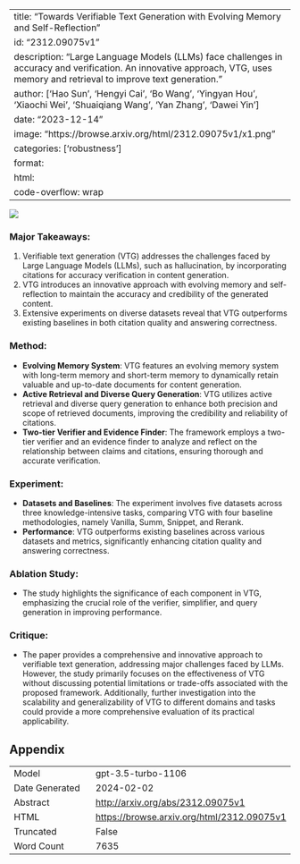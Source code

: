 
---
title: "Towards Verifiable Text Generation with Evolving Memory and Self-Reflection"
id: "2312.09075v1"
description: "Large Language Models (LLMs) face challenges in accuracy and verification. An innovative approach, VTG, uses memory and retrieval to improve text generation."
author: ['Hao Sun', 'Hengyi Cai', 'Bo Wang', 'Yingyan Hou', 'Xiaochi Wei', 'Shuaiqiang Wang', 'Yan Zhang', 'Dawei Yin']
date: "2023-12-14"
image: "https://browse.arxiv.org/html/2312.09075v1/x1.png"
categories: ['robustness']
format:
  html:
    code-overflow: wrap
---

![](https://browse.arxiv.org/html/2312.09075v1/x1.png)

### Major Takeaways:
1. Verifiable text generation (VTG) addresses the challenges faced by Large Language Models (LLMs), such as hallucination, by incorporating citations for accuracy verification in content generation.
2. VTG introduces an innovative approach with evolving memory and self-reflection to maintain the accuracy and credibility of the generated content.
3. Extensive experiments on diverse datasets reveal that VTG outperforms existing baselines in both citation quality and answering correctness.

### Method:
- **Evolving Memory System**: VTG features an evolving memory system with long-term memory and short-term memory to dynamically retain valuable and up-to-date documents for content generation.
- **Active Retrieval and Diverse Query Generation**: VTG utilizes active retrieval and diverse query generation to enhance both precision and scope of retrieved documents, improving the credibility and reliability of citations.
- **Two-tier Verifier and Evidence Finder**: The framework employs a two-tier verifier and an evidence finder to analyze and reflect on the relationship between claims and citations, ensuring thorough and accurate verification.

### Experiment:
- **Datasets and Baselines**: The experiment involves five datasets across three knowledge-intensive tasks, comparing VTG with four baseline methodologies, namely Vanilla, Summ, Snippet, and Rerank.
- **Performance**: VTG outperforms existing baselines across various datasets and metrics, significantly enhancing citation quality and answering correctness.

### Ablation Study:
- The study highlights the significance of each component in VTG, emphasizing the crucial role of the verifier, simplifier, and query generation in improving performance.

### Critique:
- The paper provides a comprehensive and innovative approach to verifiable text generation, addressing major challenges faced by LLMs. However, the study primarily focuses on the effectiveness of VTG without discussing potential limitations or trade-offs associated with the proposed framework. Additionally, further investigation into the scalability and generalizability of VTG to different domains and tasks could provide a more comprehensive evaluation of its practical applicability.

## Appendix

|          |          |
|----------|----------|
| Model     | gpt-3.5-turbo-1106       |
| Date Generated     | 2024-02-02       |
| Abstract | [http://arxiv.org/abs/2312.09075v1](http://arxiv.org/abs/2312.09075v1)        |
| HTML     | [https://browse.arxiv.org/html/2312.09075v1](https://browse.arxiv.org/html/2312.09075v1)       |
| Truncated       | False       |
| Word Count       | 7635       |